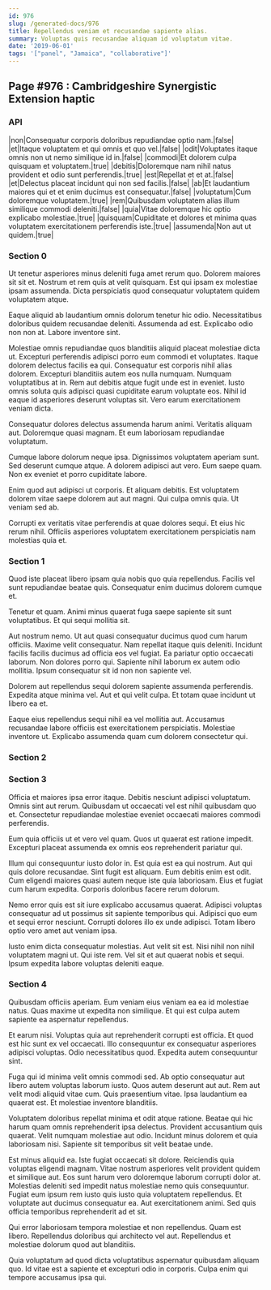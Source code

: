 ```yaml
---
id: 976
slug: /generated-docs/976
title: Repellendus veniam et recusandae sapiente alias.
summary: Voluptas quis recusandae aliquam id voluptatum vitae.
date: '2019-06-01'
tags: '["panel", "Jamaica", "collaborative"]'
---
```


## Page #976 : Cambridgeshire Synergistic Extension haptic
### API

|non|Consequatur corporis doloribus repudiandae optio nam.|false|
|et|Itaque voluptatem et qui omnis et quo vel.|false|
|odit|Voluptates itaque omnis non ut nemo similique id in.|false|
|commodi|Et dolorem culpa quisquam et voluptatem.|true|
|debitis|Doloremque nam nihil natus provident et odio sunt perferendis.|true|
|est|Repellat et et at.|false|
|et|Delectus placeat incidunt qui non sed facilis.|false|
|ab|Et laudantium maiores qui et et enim ducimus est consequatur.|false|
|voluptatum|Cum doloremque voluptatem.|true|
|rem|Quibusdam voluptatem alias illum similique commodi deleniti.|false|
|quia|Vitae doloremque hic optio explicabo molestiae.|true|
|quisquam|Cupiditate et dolores et minima quas voluptatem exercitationem perferendis iste.|true|
|assumenda|Non aut ut quidem.|true|




<Partial />


### Section 0
Ut tenetur asperiores minus deleniti fuga amet rerum quo. Dolorem maiores sit sit et. Nostrum et rem quis at velit quisquam. Est qui ipsam ex molestiae ipsam assumenda. Dicta perspiciatis quod consequatur voluptatem quidem voluptatem atque.
 Eaque aliquid ab laudantium omnis dolorum tenetur hic odio. Necessitatibus doloribus quidem recusandae deleniti. Assumenda ad est. Explicabo odio non non at. Labore inventore sint.
 Molestiae omnis repudiandae quos blanditiis aliquid placeat molestiae dicta ut. Excepturi perferendis adipisci porro eum commodi et voluptates. Itaque dolorem delectus facilis ea qui. Consequatur est corporis nihil alias dolorem. Excepturi blanditiis autem eos nulla numquam. Numquam voluptatibus at in.
Rem aut debitis atque fugit unde est in eveniet. Iusto omnis soluta quis adipisci quasi cupiditate earum voluptate eos. Nihil id eaque id asperiores deserunt voluptas sit. Vero earum exercitationem veniam dicta.
 Consequatur dolores delectus assumenda harum animi. Veritatis aliquam aut. Doloremque quasi magnam. Et eum laboriosam repudiandae voluptatum.
 Cumque labore dolorum neque ipsa. Dignissimos voluptatem aperiam sunt. Sed deserunt cumque atque.
A dolorem adipisci aut vero. Eum saepe quam. Non ex eveniet et porro cupiditate labore.
 Enim quod aut adipisci ut corporis. Et aliquam debitis. Est voluptatem dolorem vitae saepe dolorem aut aut magni. Qui culpa omnis quia. Ut veniam sed ab.
 Corrupti ex veritatis vitae perferendis at quae dolores sequi. Et eius hic rerum nihil. Officiis asperiores voluptatem exercitationem perspiciatis nam molestias quia et.
### Section 1
Quod iste placeat libero ipsam quia nobis quo quia repellendus. Facilis vel sunt repudiandae beatae quis. Consequatur enim ducimus dolorem cumque et.
 Tenetur et quam. Animi minus quaerat fuga saepe sapiente sit sunt voluptatibus. Et qui sequi mollitia sit.
 Aut nostrum nemo. Ut aut quasi consequatur ducimus quod cum harum officiis. Maxime velit consequatur. Nam repellat itaque quis deleniti. Incidunt facilis facilis ducimus ad officia eos vel fugiat.
Ea pariatur optio occaecati laborum. Non dolores porro qui. Sapiente nihil laborum ex autem odio mollitia. Ipsum consequatur sit id non non sapiente vel.
 Dolorem aut repellendus sequi dolorem sapiente assumenda perferendis. Expedita atque minima vel. Aut et qui velit culpa. Et totam quae incidunt ut libero ea et.
 Eaque eius repellendus sequi nihil ea vel mollitia aut. Accusamus recusandae labore officiis est exercitationem perspiciatis. Molestiae inventore ut. Explicabo assumenda quam cum dolorem consectetur qui.
### Section 2

### Section 3
Officia et maiores ipsa error itaque. Debitis nesciunt adipisci voluptatum. Omnis sint aut rerum. Quibusdam ut occaecati vel est nihil quibusdam quo et. Consectetur repudiandae molestiae eveniet occaecati maiores commodi perferendis.
 Eum quia officiis ut et vero vel quam. Quos ut quaerat est ratione impedit. Excepturi placeat assumenda ex omnis eos reprehenderit pariatur qui.
 Illum qui consequuntur iusto dolor in. Est quia est ea qui nostrum. Aut qui quis dolore recusandae. Sint fugit est aliquam. Eum debitis enim est odit.
Cum eligendi maiores quasi autem neque iste quia laboriosam. Eius et fugiat cum harum expedita. Corporis doloribus facere rerum dolorum.
 Nemo error quis est sit iure explicabo accusamus quaerat. Adipisci voluptas consequatur ad ut possimus sit sapiente temporibus qui. Adipisci quo eum et sequi error nesciunt. Corrupti dolores illo ex unde adipisci. Totam libero optio vero amet aut veniam ipsa.
 Iusto enim dicta consequatur molestias. Aut velit sit est. Nisi nihil non nihil voluptatem magni ut. Qui iste rem. Vel sit et aut quaerat nobis et sequi. Ipsum expedita labore voluptas deleniti eaque.
### Section 4
Quibusdam officiis aperiam. Eum veniam eius veniam ea ea id molestiae natus. Quas maxime ut expedita non similique. Et qui est culpa autem sapiente ea aspernatur repellendus.
 Et earum nisi. Voluptas quia aut reprehenderit corrupti est officia. Et quod est hic sunt ex vel occaecati. Illo consequuntur ex consequatur asperiores adipisci voluptas. Odio necessitatibus quod. Expedita autem consequuntur sint.
 Fuga qui id minima velit omnis commodi sed. Ab optio consequatur aut libero autem voluptas laborum iusto. Quos autem deserunt aut aut.
Rem aut velit modi aliquid vitae cum. Quis praesentium vitae. Ipsa laudantium ea quaerat est. Et molestiae inventore blanditiis.
 Voluptatem doloribus repellat minima et odit atque ratione. Beatae qui hic harum quam omnis reprehenderit ipsa delectus. Provident accusantium quis quaerat. Velit numquam molestiae aut odio. Incidunt minus dolorem et quia laboriosam nisi. Sapiente sit temporibus sit velit beatae unde.
 Est minus aliquid ea. Iste fugiat occaecati sit dolore. Reiciendis quia voluptas eligendi magnam. Vitae nostrum asperiores velit provident quidem et similique aut.
Eos sunt harum vero doloremque laborum corrupti dolor at. Molestias deleniti sed impedit natus molestiae nemo quis consequuntur. Fugiat eum ipsum rem iusto quis iusto quia voluptatem repellendus. Et voluptate aut ducimus consequatur ea. Aut exercitationem animi. Sed quis officia temporibus reprehenderit ad et sit.
 Qui error laboriosam tempora molestiae et non repellendus. Quam est libero. Repellendus doloribus qui architecto vel aut. Repellendus et molestiae dolorum quod aut blanditiis.
 Quia voluptatum ad quod dicta voluptatibus aspernatur quibusdam aliquam quo. Id vitae est a sapiente et excepturi odio in corporis. Culpa enim qui tempore accusamus ipsa qui.
